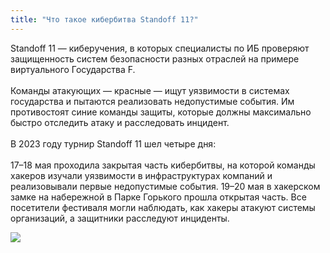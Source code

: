 ---
title: "Что такое кибербитва Standoff 11?"
---

Standoff 11 --- киберучения, в которых специалисты по ИБ проверяют защищенность систем безопасности разных отраслей на примере виртуального Государства F.\
\
Команды атакующих --- красные --- ищут уязвимости в системах государства и пытаются реализовать недопустимые события. Им противостоят синие команды защиты, которые должны максимально быстро отследить атаку и расследовать инцидент.\
\
В 2023 году турнир Standoff 11 шел четыре дня:\
\
17--18 мая проходила закрытая часть кибербитвы, на которой команды хакеров изучали уязвимости в инфраструктурах компаний и реализовывали первые недопустимые события. 19--20 мая в хакерском замке на набережной в Парке Горького прошла открытая часть. Все посетители фестиваля могли наблюдать, как хакеры атакуют системы организаций, а защитники расследуют инциденты.

![](images/uUVJl8eQi8E.jpg)
